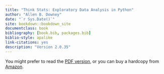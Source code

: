 ```yaml
--- 
title: "Think Stats: Exploratory Data Analysis in Python"
author: "Allen B. Downey"
date: "`r Sys.Date()`"
site: bookdown::bookdown_site
documentclass: book
bibliography: [book.bib, packages.bib]
biblio-style: apalike
link-citations: yes
description: "Version 2.0.35"
---
```


You might prefer to read the [PDF
version](http://thinkstats2.com/thinkstats2.pdf), or you can buy a
hardcopy from [Amazon](http://amzn.to/2gBBW7v).
